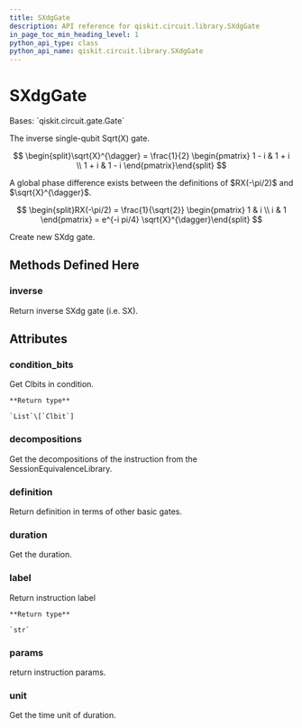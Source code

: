 ```yaml
---
title: SXdgGate
description: API reference for qiskit.circuit.library.SXdgGate
in_page_toc_min_heading_level: 1
python_api_type: class
python_api_name: qiskit.circuit.library.SXdgGate
---
```


# SXdgGate

<Class id="qiskit.circuit.library.SXdgGate" github="https://github.com/qiskit/qiskit/tree/stable/0.19/qiskit/circuit/library/standard_gates/sx.py" signature="SXdgGate(label=None)">
  Bases: `qiskit.circuit.gate.Gate`

  The inverse single-qubit Sqrt(X) gate.

$$
\begin{split}\sqrt{X}^{\dagger} = \frac{1}{2} \begin{pmatrix}
1 - i & 1 + i \\
1 + i & 1 - i
\end{pmatrix}\end{split}
$$

  <Admonition title="Note" type="note">
    A global phase difference exists between the definitions of $RX(-\pi/2)$ and $\sqrt{X}^{\dagger}$.

$$
\begin{split}RX(-\pi/2) = \frac{1}{\sqrt{2}} \begin{pmatrix}
1 & i \\
i & 1
\end{pmatrix}
= e^{-i pi/4} \sqrt{X}^{\dagger}\end{split}
$$
  </Admonition>

  Create new SXdg gate.

  ## Methods Defined Here

  ### inverse

  <Function id="qiskit.circuit.library.SXdgGate.inverse" name="inverse" signature="SXdgGate.inverse()">
    Return inverse SXdg gate (i.e. SX).
  </Function>

  ## Attributes

  ### condition\_bits

  <Attribute id="qiskit.circuit.library.SXdgGate.condition_bits" name="condition_bits">
    Get Clbits in condition.

    **Return type**

    `List`\[`Clbit`]
  </Attribute>

  ### decompositions

  <Attribute id="qiskit.circuit.library.SXdgGate.decompositions" name="decompositions">
    Get the decompositions of the instruction from the SessionEquivalenceLibrary.
  </Attribute>

  ### definition

  <Attribute id="qiskit.circuit.library.SXdgGate.definition" name="definition">
    Return definition in terms of other basic gates.
  </Attribute>

  ### duration

  <Attribute id="qiskit.circuit.library.SXdgGate.duration" name="duration">
    Get the duration.
  </Attribute>

  ### label

  <Attribute id="qiskit.circuit.library.SXdgGate.label" name="label">
    Return instruction label

    **Return type**

    `str`
  </Attribute>

  ### params

  <Attribute id="qiskit.circuit.library.SXdgGate.params" name="params">
    return instruction params.
  </Attribute>

  ### unit

  <Attribute id="qiskit.circuit.library.SXdgGate.unit" name="unit">
    Get the time unit of duration.
  </Attribute>
</Class>

